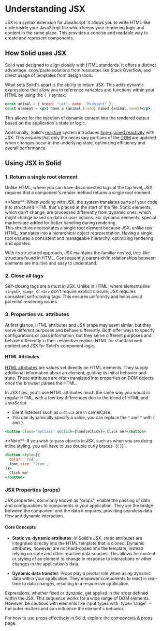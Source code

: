 
# Understanding JSX

JSX is a syntax extension for JavaScript. 
It allows you to write HTML-like code inside your JavaScript file which keeps your rendering logic and content in the same place. 
This provides a concise and readable way to create and represent components.

## How Solid uses JSX

Solid was designed to align closely with HTML standards. 
It offers a distinct advantage: copy/paste solutions from resources like Stack Overflow, and direct usage of templates from design tools.

What sets Solid's apart is the ability to return JSX. 
This adds dynamic expressions that allow you to reference variables and functions within your HTML by using the `{ }` syntax:

```jsx
const animal = { breed: "cat", name: "Midnight" };
const element = <p>I have a {animal.breed} named {animal.name}!</p>;
```

This allows for the injection of dynamic content into the rendered output based on the application's state or logic.

Additionally, Solid's [reactive](/essentials/intro-to-reactivity) system introduces [fine-grained reactivity](/advanced/understanding-fine-grained-reactivity) with JSX.
This ensures that only the necessary portions of the [DOM](https://developer.mozilla.org/en-US/docs/Web/API/Document_Object_Model/Introduction) are updated when changes occur in the underlying state, optimizing efficiency and overall performance.

## Using JSX in Solid

### 1. Return a single root element

Unlike HTML, where you can have disconnected tags at the top level, JSX requires that a component's render method returns a single root element.

<Aside type="advanced">
**Note**: When working with JSX, the system translates parts of your code into structured HTML that's placed at the start of the file.
Static elements, which don't change, are processed differently from dynamic ones, which might change based on data or user actions. 
For dynamic elements, special markers are added for better handling during rendering.
<br/>
This structure necessitates a single root element because JSX, unlike raw HTML, translates into a hierarchical object representation. 
Having a single root ensures a consistent and manageable hierarchy, optimizing rendering and updates.
</Aside>

With its structured approach, JSX maintains the familiar nested, tree-like structure found in HTML. 
Consequently, parent-child relationships between elements are intuitive and easy to understand.

### 2. Close all tags

Self-closing tags are a must in JSX. 
Unlike in HTML, where elements like `<input>`, `<img>`, or `<br>` don't require explicit closure, JSX requires consistent self-closing tags. 
This ensures uniformity and helps avoid potential rendering issues.

### 3.  Properties vs. attributes

At first glance, HTML attributes and JSX props may seem simlar, but they serve different purposes and behave differently.
Both offer ways to specify configurations or pass information, but they serve different purposes and behave differently in their respective realms: HTML for standard web content and JSX for Solid's component logic.

#### HTML Attributes

[HTML attributes](https://developer.mozilla.org/en-US/docs/Web/HTML/Attributes) are values set directly on HTML elements. 
They supply additional information about an element, guiding its initial behavior and state. 
These attributes are often translated into properties on DOM objects once the browser parses the HTML.

In JSX files, you'll use HTML attributes much the same way you would in regular HTML, with a few key differences due to the blend of HTML and JavaScript:

* Event listeners such as `onClick` are in camelCase.
* You can dynamically specify a value, you can replace the `"` and `"` with `{` and `}`.

```jsx
<button class="myClass" onClick={handleClick}> Click me!</button>
```

<Aside>
  **Note**: If you wish to pass objects in JSX, such as when you are doing inline styling, you will have to use double curly braces `{{ }}`.

  ```jsx
  <button style={{
    color: 'red',
    font-size: '2rem',
  }}>
    Click me!
  </button>
  ```
</Aside>

### JSX Properties (props)

JSX properties, commonly known as "props", enable the passing of data and configurations to components in your application.
They are the bridge between the component and the data it requires, providing seamless data flow and dynamic interaction.

#### Core Concepts

* **Static vs. dynamic attributes**: 
In Solid's JSX, static attributes are integrated directly into the HTML template that is cloned. 
Dynamic attributes, however, are not hard-coded into the template, instead relying on state and other reactive data sources. 
This allows for content or styling of an element to change in response to interactions or other changes in the application's data.

* **Dynamic data transfer**: 
Props play a pivotal role when using dynamic data within your application. 
They empower components to react in real-time to data changes, resulting in a responsive application.

<Aside>
  Expressions, whether fixed or dynamic, get applied in the order defined within the JSX. 
  This sequence works for a wide range of DOM elements.
  However, be cautious with elements like input types with `type='range'` - the order matters and can influence the element's behavior.
</Aside>

For how to use props effectively in Solid, explore the [components & props](/essentials/components-and-props) page.